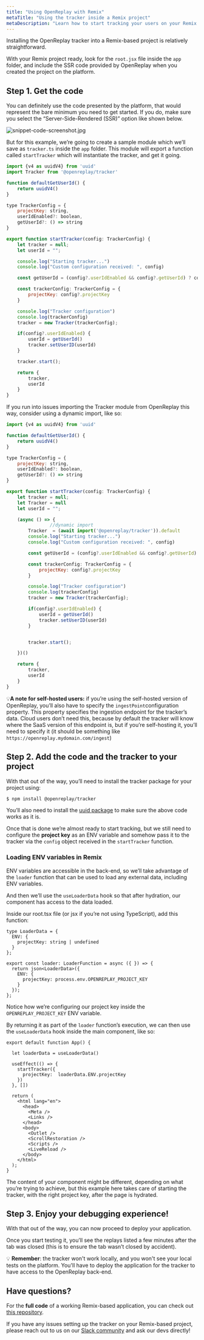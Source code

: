 ```yaml
---
title: "Using OpenReplay with Remix"
metaTitle: "Using the tracker inside a Remix project"
metaDescription: "Learn how to start tracking your users on your Remix project"
---
```

Installing the OpenReplay tracker into a Remix-based project is relatively straightforward.

With your Remix project ready,  look for the `root.jsx` file inside the `app` folder, and include the SSR code provided by OpenReplay when you created the project on the platform.

## Step 1. Get the code

You can definitely use the code presented by the platform, that would represent the bare minimum you need to get started. If you do, make sure you select the “Server-Side-Rendered (SSR)” option like shown below.

![snippet-code-screenshot.jpg](/using-or/snippet-code-screenshot.jpg)

But for this example, we’re going to create a sample module which we’ll save as `tracker.ts` inside the `app` folder. This module will export a function called `startTracker` which will instantiate the tracker, and get it going.

```jsx
import {v4 as uuidV4} from 'uuid'
import Tracker from '@openreplay/tracker'

function defaultGetUserId() {
    return uuidV4()
}

type TrackerConfig = {
    projectKey: string,
    userIdEnabled?: boolean,
    getUserId?: () => string
}

export function startTracker(config: TrackerConfig) {
    let tracker = null;
    let userId = "";

    console.log("Starting tracker...")
    console.log("Custom configuration received: ", config)

    const getUserId = (config?.userIdEnabled && config?.getUserId) ? config.getUserId : defaultGetUserId

    const trackerConfig: TrackerConfig = {
        projectKey: config?.projectKey
    }

    console.log("Tracker configuration")
    console.log(trackerConfig)
    tracker = new Tracker(trackerConfig);

    if(config?.userIdEnabled) {
        userId = getUserId()
        tracker.setUserID(userId)
    }

    tracker.start();

    return {
        tracker,
        userId
    }
}
```

If you run into issues importing the Tracker module from OpenReplay this way, consider using a dynamic import, like so:

```jsx
import {v4 as uuidV4} from 'uuid'

function defaultGetUserId() {
    return uuidV4()
}

type TrackerConfig = {
    projectKey: string,
    userIdEnabled?: boolean,
    getUserId?: () => string
}

export function startTracker(config: TrackerConfig) {
    let tracker = null;
    let Tracker = null
    let userId = "";

    (async () => {
				//dynamic import
        Tracker  = (await import('@openreplay/tracker')).default
        console.log("Starting tracker...")
        console.log("Custom configuration received: ", config)

        const getUserId = (config?.userIdEnabled && config?.getUserId) ? config.getUserId : defaultGetUserId

        const trackerConfig: TrackerConfig = {
            projectKey: config?.projectKey
        }

        console.log("Tracker configuration")
        console.log(trackerConfig)
        tracker = new Tracker(trackerConfig);

        if(config?.userIdEnabled) {
            userId = getUserId()
            tracker.setUserID(userId)
        }


        tracker.start();

    })()

    return {
        tracker,
        userId
    }
}
```

💡**A note for self-hosted users:** if you’re using the self-hosted version of OpenReplay, you’ll also have to specify the `ingestPoint`configuration property. This property specifies the ingestion endpoint for the tracker’s data. Cloud users don’t need this, because by default
the tracker will know where the SaaS version of this endpoint is, but if
you’re self-hosting it, you’ll need to specify it (it should be something like `https://openreplay.mydomain.com/ingest`)

## Step 2.  Add the code and the tracker to your project

With that out of the way, you’ll need to install the tracker package for your project using:

```markdown
$ npm install @openreplay/tracker
```

You’ll also need to install the [uuid package](https://www.npmjs.com/package/uuid) to make sure the above code works as it is.

Once that is done we’re almost ready to start tracking, but we still need  to configure the **project key** as an ENV variable and somehow pass it to the tracker vía the `config` object received in the `startTracker` function.

### Loading ENV variables in Remix

ENV variables are accessible in the back-end, so we’ll take advantage of the `loader` function that can be used to load any external data, including ENV variables.

And then we’ll use the `useLoaderData` hook so that after hydration, our component has access to the data loaded.

Inside our root.tsx file (or jsx if you’re not using TypeScript), add this function:

```tsx
type LoaderData = {
  ENV: {
    projectKey: string | undefined
  }
};

export const loader: LoaderFunction = async ({ }) => {
  return json<LoaderData>({
    ENV: {
      projectKey: process.env.OPENREPLAY_PROJECT_KEY
    }
  });
};
```

Notice how we’re configuring our project key inside the `OPENREPLAY_PROJECT_KEY` ENV variable.

By returning it as part of the `loader` function’s execution, we can then use the `useLoaderData` hook inside the main component, like so:

```tsx
export default function App() {

  let loaderData = useLoaderData()

  useEffect(() => {
    startTracker({
      projectKey:  loaderData.ENV.projectKey
    })
  }, [])

  return (
    <html lang="en">
      <head>
        <Meta />
        <Links />
      </head>
      <body>
        <Outlet />
        <ScrollRestoration />
        <Scripts />
        <LiveReload />
      </body>
    </html>
  );
}
```

The content of your component might be different, depending on what  you’re trying to achieve, but this example here takes care of starting the tracker, with the right project key, after the page is hydrated.

## Step 3. Enjoy your debugging experience!

With that out of the way, you can now proceed to deploy your application.

Once you start testing it, you’ll see the replays listed a few minutes after the tab was closed (this is to ensure the tab wasn’t closed by accident).

💡 **Remember**: the tracker won't work locally, and you won't see your local tests on the platform. You'll have to deploy the application for the tracker to have access to the OpenReplay back-end.


## Have questions?

For the **full code** of a working Remix-based application, you can check out [this repository](https://github.com/deleteman/openreplay-remix-example).

If you have any issues setting up the tracker on your Remix-based project, please reach out to us on our [Slack community](https://slack.openreplay.com/) and ask our devs directly!
